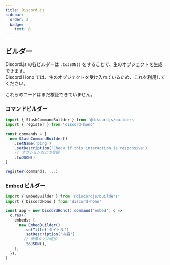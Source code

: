 ```yaml
---
title: Discord.js
sidebar:
  order: 2
  badge:
    text: β
---
```



## ビルダー

Discord.js の各ビルダーは `.toJSON()` をすることで、生のオブジェクトを生成できます。  
Discord Hono では、生のオブジェクトを受け入れているため、これを利用してください。

<Aside type="caution">これらのコードはまだ検証できていません。</Aside>

### コマンドビルダー

```ts ".toJSON()"
import { SlashCommandBuilder } from '@discordjs/builders'
import { register } from 'discord-hono'

const commands = [
  new SlashCommandBuilder()
    .setName('ping')
    .setDescription('Check if this interaction is responsive')
    // オプションなどの登録
    .toJSON()
]

register(commands, ...)
```

### Embed ビルダー

```ts ".toJSON()"
import { EmbedBuilder } from '@discordjs/builders'
import { DiscordHono } from 'discord-hono'

const app = new DiscordHono().command('embed', c =>
  c.res({
    embeds: [
      new EmbedBuilder()
        .setTitle('タイトル')
        .setDescription('内容')
        // 画像などの追加
        .toJSON(),
    ],
  }),
)
```
